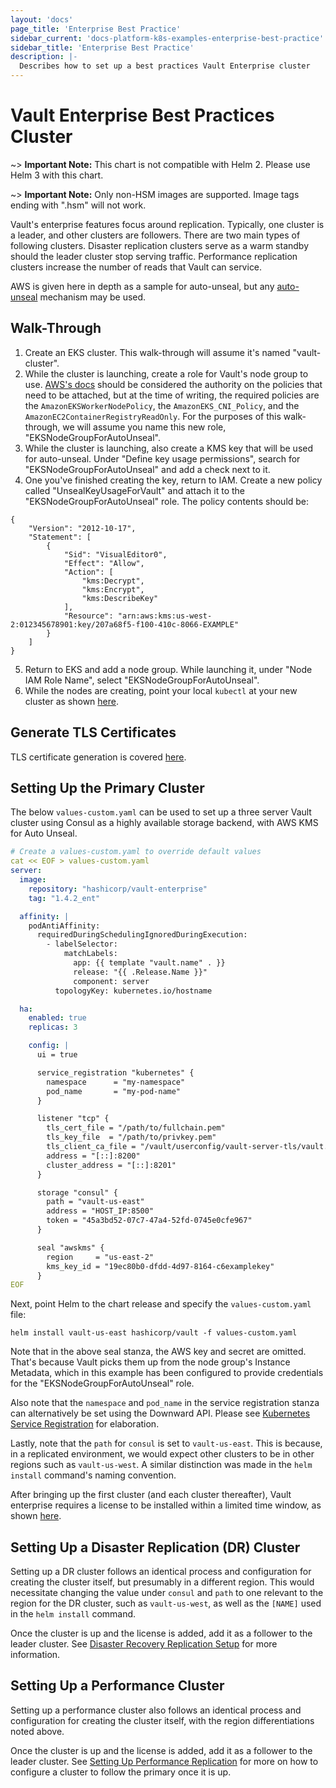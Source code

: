 ```yaml
---
layout: 'docs'
page_title: 'Enterprise Best Practice'
sidebar_current: 'docs-platform-k8s-examples-enterprise-best-practice'
sidebar_title: 'Enterprise Best Practice'
description: |-
  Describes how to set up a best practices Vault Enterprise cluster
---
```


# Vault Enterprise Best Practices Cluster

~> **Important Note:** This chart is not compatible with Helm 2. Please use Helm 3 with this chart.

~> **Important Note:** Only non-HSM images are supported. Image tags ending with ".hsm" will not work.

Vault's enterprise features focus around replication. Typically, one cluster is a leader, and other
clusters are followers. There are two main types of following clusters. Disaster replication clusters
serve as a warm standby should the leader cluster stop serving traffic. Performance replication
clusters increase the number of reads that Vault can service.

AWS is given here in depth as a sample for auto-unseal, but any [auto-unseal](/vault/docs/configuration/seal)
mechanism may be used.

## Walk-Through

1. Create an EKS cluster. This walk-through will assume it's named "vault-cluster".
2. While the cluster is launching, create a role for Vault's node group to use.
   [AWS's docs](https://docs.aws.amazon.com/eks/latest/userguide/worker_node_IAM_role.html)
   should be considered the authority on the policies that need to be attached, but at the time
   of writing, the required policies are the `AmazonEKSWorkerNodePolicy`, the `AmazonEKS_CNI_Policy`,
   and the `AmazonEC2ContainerRegistryReadOnly`. For the purposes of this walk-through, we will
   assume you name this new role, "EKSNodeGroupForAutoUnseal".
3. While the cluster is launching, also create a KMS key that will be used for auto-unseal.
   Under "Define key usage permissions", search for "EKSNodeGroupForAutoUnseal" and add a check
   next to it.
4. One you've finished creating the key, return to IAM. Create a new policy called
   "UnsealKeyUsageForVault" and attach it to the "EKSNodeGroupForAutoUnseal" role. The policy
   contents should be:

```
{
    "Version": "2012-10-17",
    "Statement": [
        {
            "Sid": "VisualEditor0",
            "Effect": "Allow",
            "Action": [
                "kms:Decrypt",
                "kms:Encrypt",
                "kms:DescribeKey"
            ],
            "Resource": "arn:aws:kms:us-west-2:012345678901:key/207a68f5-f100-410c-8066-EXAMPLE"
        }
    ]
}
```

5. Return to EKS and add a node group. While launching it, under "Node IAM Role Name", select
   "EKSNodeGroupForAutoUnseal".
6. While the nodes are creating, point your local `kubectl` at your new cluster as shown
   [here](https://docs.aws.amazon.com/eks/latest/userguide/create-kubeconfig.html).

## Generate TLS Certificates

TLS certificate generation is covered [here](/vault/docs/platform/k8s/helm/examples/standalone-tls).

## Setting Up the Primary Cluster

The below `values-custom.yaml` can be used to set up a three server Vault cluster using
Consul as a highly available storage backend, with AWS KMS for Auto Unseal.

```yaml
# Create a values-custom.yaml to override default values
cat << EOF > values-custom.yaml
server:
  image:
    repository: "hashicorp/vault-enterprise"
    tag: "1.4.2_ent"

  affinity: |
    podAntiAffinity:
      requiredDuringSchedulingIgnoredDuringExecution:
        - labelSelector:
            matchLabels:
              app: {{ template "vault.name" . }}
              release: "{{ .Release.Name }}"
              component: server
          topologyKey: kubernetes.io/hostname

  ha:
    enabled: true
    replicas: 3

    config: |
      ui = true

      service_registration "kubernetes" {
        namespace      = "my-namespace"
        pod_name       = "my-pod-name"
      }

      listener "tcp" {
        tls_cert_file = "/path/to/fullchain.pem"
        tls_key_file  = "/path/to/privkey.pem"
        tls_client_ca_file = "/vault/userconfig/vault-server-tls/vault.ca"
        address = "[::]:8200"
        cluster_address = "[::]:8201"
      }

      storage "consul" {
        path = "vault-us-east"
        address = "HOST_IP:8500"
        token = "45a3bd52-07c7-47a4-52fd-0745e0cfe967"
      }

      seal "awskms" {
        region     = "us-east-2"
        kms_key_id = "19ec80b0-dfdd-4d97-8164-c6examplekey"
      }
EOF
```

Next, point Helm to the chart release and specify the `values-custom.yaml` file:

```
helm install vault-us-east hashicorp/vault -f values-custom.yaml
```

Note that in the above seal stanza, the AWS key and secret are omitted. That's because
Vault picks them up from the node group's Instance Metadata, which in this example has
been configured to provide credentials for the "EKSNodeGroupForAutoUnseal" role.

Also note that the `namespace` and `pod_name` in the service registration stanza can
alternatively be set using the Downward API. Please see
[Kubernetes Service Registration](/vault/docs/configuration/service-registration/kubernetes)
for elaboration.

Lastly, note that the `path` for `consul` is set to `vault-us-east`. This is because, in
a replicated environment, we would expect other clusters to be in other regions such as
`vault-us-west`. A similar distinction was made in the `helm install` command's naming
convention.

After bringing up the first cluster (and each cluster thereafter), Vault enterprise
requires a license to be installed within a limited time window, as shown
[here](/vault/api-docs/system/license#install-license).

## Setting Up a Disaster Replication (DR) Cluster

Setting up a DR cluster follows an identical process and configuration for
creating the cluster itself, but presumably in a different region. This would
necessitate changing the value under `consul` and `path` to one relevant to the
region for the DR cluster, such as `vault-us-west`, as well as the `[NAME]` used
in the `helm install` command.

Once the cluster is up and the license is added, add it as a follower to the leader
cluster. See [Disaster Recovery Replication Setup](https://learn.hashicorp.com/vault/operations/ops-disaster-recovery)
for more information.

## Setting Up a Performance Cluster

Setting up a performance cluster also follows an identical process and configuration
for creating the cluster itself, with the region differentiations noted above.

Once the cluster is up and the license is added, add it as a follower to the leader
cluster. See [Setting Up Performance Replication](https://learn.hashicorp.com/vault/operations/ops-replication)
for more on how to configure a cluster to follow the primary once it is up.
